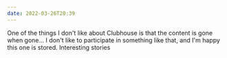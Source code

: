 ```yaml
---
date: 2022-03-26T20:39
---
```


One of the things I don't like about Clubhouse is that the content is gone when gone… I don't like to participate in something like that, and I'm happy this one is stored. Interesting stories

<YouTubePlayer src="https://www.youtube-nocookie.com/embed/5YRn41OnfPE" />
